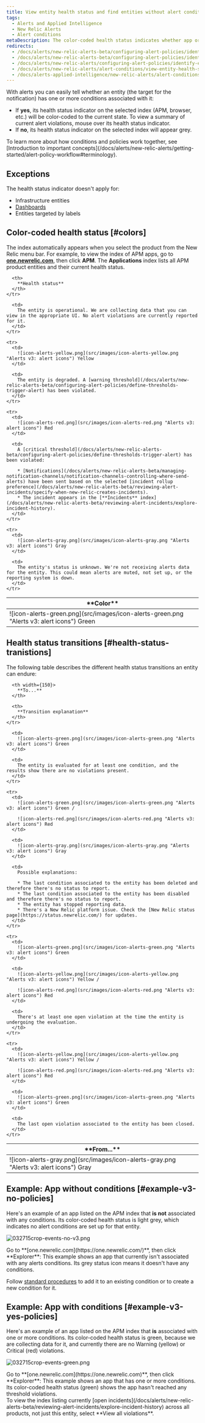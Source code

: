 ```yaml
---
title: View entity health status and find entities without alert conditions
tags:
  - Alerts and Applied Intelligence
  - New Relic Alerts
  - Alert conditions
metaDescription: The color-coded health status indicates whether app or other entity has any alerts policies assigned to it.
redirects:
  - /docs/alerts/new-relic-alerts-beta/configuring-alert-policies/identifying-entities-without-alert-policies
  - /docs/alerts/new-relic-alerts-beta/configuring-alert-policies/identify-entities-without-alert-policies
  - /docs/alerts/new-relic-alerts/configuring-alert-policies/identify-entities-without-alert-policies
  - /docs/alerts/new-relic-alerts/alert-conditions/view-entity-health-status-find-entities-without-alert-conditions
  - /docs/alerts-applied-intelligence/new-relic-alerts/alert-conditions/view-entity-health-status-find-entities-without-alert-conditions
---
```


With alerts you can easily tell whether an entity (the target for the notification) has one or more conditions associated with it:

- If **yes**, its health status indicator on the selected index (APM, browser, etc.) will be color-coded to the current state. To view a summary of current alert violations, mouse over its health status indicator.
- If **no**, its health status indicator on the selected index will appear grey.

<Callout variant="important">
  To learn more about how conditions and policies work together, see
  [Introduction to important
  concepts](/docs/alerts/new-relic-alerts/getting-started/alert-policy-workflow#terminology).
</Callout>

## Exceptions

The health status indicator doesn't apply for:

- Infrastructure entities
- [Dashboards](/docs/query-your-data/explore-query-data/dashboards/introduction-new-relic-one-dashboards)
- Entities targeted by labels

## Color-coded health status [#colors]

The index automatically appears when you select the product from the New Relic menu bar. For example, to view the index of APM apps, go to **[one.newrelic.com](https://one.newrelic.com)**, then click **APM**. The **Applications** index lists all APM product entities and their current health status.

<table>
  <thead>
    <tr>
      <th width={250}>
        **Color**
      </th>

      <th>
        **Health status**
      </th>
    </tr>

  </thead>

  <tbody>
    <tr>
      <td>
        ![icon-alerts-green.png](src/images/icon-alerts-green.png "Alerts v3: alert icons") Green
      </td>

      <td>
        The entity is operational. We are collecting data that you can view in the appropriate UI. No alert violations are currently reported for it.
      </td>
    </tr>

    <tr>
      <td>
        ![icon-alerts-yellow.png](src/images/icon-alerts-yellow.png "Alerts v3: alert icons") Yellow
      </td>

      <td>
        The entity is degraded. A [warning threshold](/docs/alerts/new-relic-alerts-beta/configuring-alert-policies/define-thresholds-trigger-alert) has been violated.
      </td>
    </tr>

    <tr>
      <td>
        ![icon-alerts-red.png](src/images/icon-alerts-red.png "Alerts v3: alert icons") Red
      </td>

      <td>
        A [critical threshold](/docs/alerts/new-relic-alerts-beta/configuring-alert-policies/define-thresholds-trigger-alert) has been violated:

        * [Notifications](/docs/alerts/new-relic-alerts-beta/managing-notification-channels/notification-channels-controlling-where-send-alerts) have been sent based on the selected [incident rollup preference](/docs/alerts/new-relic-alerts-beta/reviewing-alert-incidents/specify-when-new-relic-creates-incidents).
        * The incident appears in the [**Incidents** index](/docs/alerts/new-relic-alerts-beta/reviewing-alert-incidents/explore-incident-history).
      </td>
    </tr>

    <tr>
      <td>
        ![icon-alerts-gray.png](src/images/icon-alerts-gray.png "Alerts v3: alert icons") Gray
      </td>

      <td>
        The entity's status is unknown. We're not receiving alerts data for the entity. This could mean alerts are muted, not set up, or the reporting system is down.
      </td>
    </tr>

  </tbody>
</table>

## Health status transitions [#health-status-tranistions]

The following table describes the different health status transitions an entity can endure:

<table>
  <thead>
    <tr>
      <th width={150}>
        **From...**
      </th>

      <th width={150}>
        **To...**
      </th>

      <th>
        **Transition explanation**
      </th>
    </tr>

  </thead>

  <tbody>
    <tr>
      <td>
        ![icon-alerts-gray.png](src/images/icon-alerts-gray.png "Alerts v3: alert icons") Gray
      </td>

      <td>
        ![icon-alerts-green.png](src/images/icon-alerts-green.png "Alerts v3: alert icons") Green
      </td>

      <td>
        The entity is evaluated for at least one condition, and the results show there are no violations present.
      </td>
    </tr>

    <tr>
      <td>
        ![icon-alerts-green.png](src/images/icon-alerts-green.png "Alerts v3: alert icons") Green /

        ![icon-alerts-red.png](src/images/icon-alerts-red.png "Alerts v3: alert icons") Red
      </td>

      <td>
        ![icon-alerts-gray.png](src/images/icon-alerts-gray.png "Alerts v3: alert icons") Gray
      </td>

      <td>
        Possible explanations:

        * The last condition associated to the entity has been deleted and therefore there's no status to report.
        * The last condition associated to the entity has been disabled and therefore there's no status to report.
        * The entity has stopped reporting data.
        * There's a New Relic platform issue. Check the [New Relic status page](https://status.newrelic.com/) for updates.
      </td>
    </tr>

    <tr>
      <td>
        ![icon-alerts-green.png](src/images/icon-alerts-green.png "Alerts v3: alert icons") Green
      </td>

      <td>
        ![icon-alerts-yellow.png](src/images/icon-alerts-yellow.png "Alerts v3: alert icons") Yellow /

        ![icon-alerts-red.png](src/images/icon-alerts-red.png "Alerts v3: alert icons") Red
      </td>

      <td>
        There's at least one open violation at the time the entity is undergoing the evaluation.
      </td>
    </tr>

    <tr>
      <td>
        ![icon-alerts-yellow.png](src/images/icon-alerts-yellow.png "Alerts v3: alert icons") Yellow /

        ![icon-alerts-red.png](src/images/icon-alerts-red.png "Alerts v3: alert icons") Red
      </td>

      <td>
        ![icon-alerts-green.png](src/images/icon-alerts-green.png "Alerts v3: alert icons") Green
      </td>

      <td>
        The last open violation associated to the entity has been closed.
      </td>
    </tr>

  </tbody>
</table>

## Example: App without conditions [#example-v3-no-policies]

Here's an example of an app listed on the APM index that **is not** associated with any conditions. Its color-coded health status is light grey, which indicates no alert conditions are set up for that entity.

![032715crop-events-no-v3.png](src/images/032715crop-events-no-v3_0.png '032715crop-events-no-v3.png')

<figcaption>
  Go to **[one.newrelic.com](https://one.newrelic.com/)**, then click
  **Explorer**: This example shows an app that currently isn't associated with
  any alerts conditions. Its grey status icon means it doesn't have any
  conditions.
</figcaption>

Follow [standard procedures](/docs/alerts/new-relic-alerts/getting-started/alert-policy-workflow#workflow) to add it to an existing condition or to create a new condition for it.

## Example: App with conditions [#example-v3-yes-policies]

Here's an example of an app listed on the APM index that **is** associated with one or more conditions. Its color-coded health status is green, because we are collecting data for it, and currently there are no Warning (yellow) or Critical (red) violations.

![032715crop-events-green.png](src/images/032715crop-events-green_0.png '032715crop-events-green.png')

<figcaption>
  Go to **[one.newrelic.com](https://one.newrelic.com)**, then click
  **Explorer**: This example shows an app that has one or more conditions. Its
  color-coded health status (green) shows the app hasn't reached any threshold
  violations.
</figcaption>

<Callout variant="tip">
  To view the index listing currently [open
  incidents](/docs/alerts/new-relic-alerts-beta/reviewing-alert-incidents/explore-incident-history)
  across all products, not just this entity, select **View all violations**.
</Callout>
